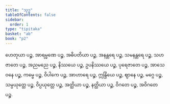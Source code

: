 ```yaml
---
title: "သုဒ္ဓ"
tableOfContents: false
sidebar:
  order: 1
type: "tipitaka"
basket: "ab"
book: "p2"
---
```



<DynamicBreadcrumb />

<Division number="52" book="p2" e="ch" v="38" p="314">

<Paragraph number="2432" book="p2">
ဟေတုယာ ပဉ္စ, အာရမ္မဏေ ပဉ္စ, အဓိပတိယာ ပဉ္စ, အနန္တရေ ပဉ္စ, သမနန္တရေ ပဉ္စ, သဟဇာတေ ပဉ္စ, အညမညေ ပဉ္စ, နိဿယေ ပဉ္စ, ဥပနိဿယေ ပဉ္စ, ပုရေဇာတေ ပဉ္စ, အာသေဝနေ ပဉ္စ, ကမ္မေ ပဉ္စ, ဝိပါကေ ပဉ္စ, အာဟာရေ ပဉ္စ, ဣန္ဒြိယေ ပဉ္စ, ဈာနေ ပဉ္စ, မဂ္ဂေ ပဉ္စ, သမ္ပယုတ္တေ ပဉ္စ, ဝိပ္ပယုတ္တေ ပဉ္စ, အတ္ထိယာ ပဉ္စ, နတ္ထိယာ ပဉ္စ, ဝိဂတေ ပဉ္စ, အဝိဂတေ ပဉ္စ.
</Paragraph>
</Division>